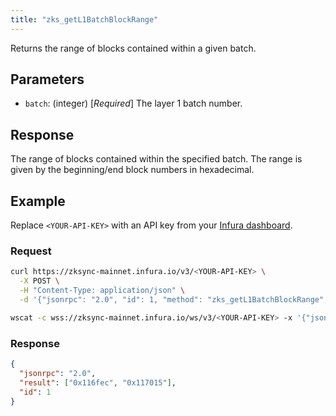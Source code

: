 ```yaml
---
title: "zks_getL1BatchBlockRange"
---
```



Returns the range of blocks contained within a given batch.

## Parameters

- `batch`: (integer) [_Required_] The layer 1 batch number.

## Response

The range of blocks contained within the specified batch. The range is given by the
beginning/end block numbers in hexadecimal.

## Example

Replace `<YOUR-API-KEY>` with an API key from your [Infura dashboard](https://infura.io/dashboard).

### Request

<Tabs>
  <TabItem value="curl">

  ```bash
  curl https://zksync-mainnet.infura.io/v3/<YOUR-API-KEY> \
    -X POST \
    -H "Content-Type: application/json" \
    -d '{"jsonrpc": "2.0", "id": 1, "method": "zks_getL1BatchBlockRange", "params": [12345]}'
  ```

  </TabItem>
  <TabItem value="WSS">

```bash
wscat -c wss://zksync-mainnet.infura.io/ws/v3/<YOUR-API-KEY> -x '{"jsonrpc": "2.0", "id": 1, "method": "zks_getL1BatchBlockRange", "params": [12345]}'
```

  </TabItem>
</Tabs>

### Response

<Tabs>
  <TabItem value="JSON">

  ```json
  {
    "jsonrpc": "2.0",
    "result": ["0x116fec", "0x117015"],
    "id": 1
  }
  ```

  </TabItem>
</Tabs>
